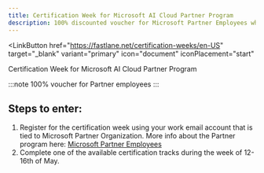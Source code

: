 ```yaml
---
title: Certification Week for Microsoft AI Cloud Partner Program
description: 100% discounted voucher for Microsoft Partner Employees who complete a track
---
```


<LinkButton
  href="https://fastlane.net/certification-weeks/en-US" target="_blank"
  variant="primary"
  icon="document"
  iconPlacement="start"
>
  Certification Week for Microsoft AI Cloud Partner Program
</LinkButton>

:::note
100% voucher for Partner employees
:::

## Steps to enter:

<Steps>

1. Register for the certification week using your work email account that is tied to Microsoft Partner Organization. More info about the Partner program here: [Microsoft Partner Employees](https://certs.msfthub.wiki/guide/partneremployees/)
2. Complete one of the available certification tracks during the week of 12-16th of May. 

</Steps>

